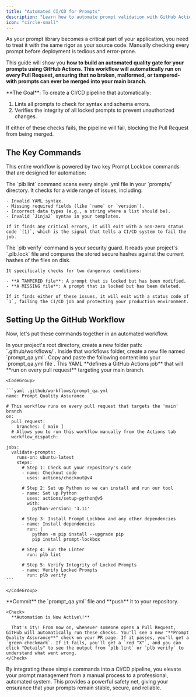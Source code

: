 ```yaml
---
title: "Automated CI/CD for Prompts"
description: "Learn how to automate prompt validation with GitHub Actions to protect your main branch."
icon: "circle-small"
---
```


As your prompt library becomes a critical part of your application, you need to treat it with the same rigor as your source code. Manually checking every prompt before deployment is tedious and error-prone.

This guide will show you **how to build an automated quality gate for your prompts using GitHub Actions. This workflow will automatically run on every Pull Request, ensuring that no broken, malformed, or tampered-with prompts can ever be merged into your main branch**.

<Info>
  **The Goal**: To create a CI/CD pipeline that automatically:

  1. Lints all prompts to check for syntax and schema errors.
  2. Verifies the integrity of all locked prompts to prevent unauthorized changes.

  If either of these checks fails, the pipeline will fail, blocking the Pull Request from being merged.
</Info>

## The Key Commands

This entire workflow is powered by two key Prompt Lockbox commands that are designed for automation:

<AccordionGroup>
  <Accordion title="Lint">
    The `plb lint` command scans every single .yml file in your `prompts/` directory. It checks for a wide range of issues, including:

    - Invalid YAML syntax.
    - Missing required fields (like `name` or `version`).
    - Incorrect data types (e.g., a string where a list should be).
    - Invalid `Jinja2` syntax in your templates.

    If it finds any critical errors, it will exit with a non-zero status code `(1)`, which is the signal that tells a CI/CD system to fail the job.
  </Accordion>
  <Accordion title="Verify">
    The `plb verify` command is your security guard. It reads your project's `.plb.lock` file and compares the stored secure hashes against the current hashes of the files on disk.

    It specifically checks for two dangerous conditions:

    - **A TAMPERED file**: A prompt that is locked but has been modified.
    - **A MISSING file**: A prompt that is locked but has been deleted.

    If it finds either of these issues, it will exit with a status code of `1`, failing the CI/CD job and protecting your production environment.
  </Accordion>
</AccordionGroup>

## Setting Up the GitHub Workflow

Now, let's put these commands together in an automated workflow.

<Steps>
  <Step title="Create the Workflow File">
    In your project's root directory, create a new folder path: `.github/workflows/`. Inside that workflows folder, create a new file named `prompt_qa.yml`.
  </Step>
  <Step title="Add the Workflow Content">
    Copy and paste the following content into your `prompt_qa.yml file`. This YAML **defines a GitHub Actions job** that will **run on every pull request** targeting your main branch.

    <CodeGroup>

    ```yaml .github/workflows/prompt_qa.yml
    name: Prompt Quality Assurance
    
    # This workflow runs on every pull request that targets the 'main' branch
    on:
      pull_request:
        branches: [ main ]
      # Allows you to run this workflow manually from the Actions tab
      workflow_dispatch:
    
    jobs:
      validate-prompts:
        runs-on: ubuntu-latest
        steps:
          # Step 1: Check out your repository's code
          - name: Checkout code
            uses: actions/checkout@v4
    
          # Step 2: Set up Python so we can install and run our tool
          - name: Set up Python
            uses: actions/setup-python@v5
            with:
              python-version: '3.11'
    
          # Step 3: Install Prompt Lockbox and any other dependencies
          - name: Install dependencies
            run: |
              python -m pip install --upgrade pip
              pip install prompt-lockbox
    
          # Step 4: Run the Linter
            run: plb lint
    
          # Step 5: Verify Integrity of Locked Prompts
          - name: Verify Locked Prompts
            run: plb verify 
    ```

    </CodeGroup>
  </Step>
  <Step title="Commit and Push">
    **Commit** the `prompt_qa.yml` file and **push** it to your repository.

    <Check>
      **Automation is Now Active\!**

      That's it\! From now on, whenever someone opens a Pull Request, GitHub will automatically run these checks. You'll see a new "**Prompt Quality Assurance**" check on your PR page. If it passes, you'll get a `green checkmark`. If it fails, you'll get a `red "X"`, and you can click "Details" to see the output from `plb lint` or `plb verify` to understand what went wrong.
    </Check>
  </Step>
</Steps>

By integrating these simple commands into a CI/CD pipeline, you elevate your prompt management from a manual process to a professional, automated system. This provides a powerful safety net, giving your ensurance that your prompts remain stable, secure, and reliable.